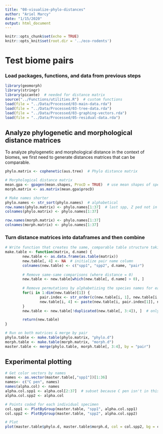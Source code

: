 ```yaml
---
title: "08-visualize-phylo-distances"
author: "Ariel Marcy"
date: "1/15/2020"
output: html_document
---
```


```r
knitr::opts_chunk$set(echo = TRUE)
knitr::opts_knit$set(root.dir = '../eco-rodents')
```

# Test biome pairs


### Load packages, functions, and data from previous steps
```r
library(geomorph)
library(stringr)
library(picante)  # needed for distance matrix
source("../Functions/utilities.R")  # custom functions
load(file = "../Data/Processed/03-main-data.rda")
load(file = "../Data/Processed/03-tree-data.rda")
load(file = "../Data/Processed/03-graphing-vectors.rda")
load(file = "../Data/Processed/05-residual-data.rda")
```

## Analyze phylogenetic and morphological distance matrices
To analyze phylogenetic and morphological distance in the context of biomes, we first need to generate distances matrices that can be comparable.
```r
phylo.matrix <- cophenetic(aus.tree)  # Phylo distance matrix

# Morphological distance matrix
mean.gpa <- gpagen(mean.shapes, ProcD = TRUE)  # use mean shapes of species
morph.matrix <- as.matrix(mean.gpa$procD) 

# Make names shorter
phylo.names <- str_sort(phylo.names)  # alphabetical
row.names(phylo.matrix) <- phylo.names[1:37]  # last spp, Z ped not in tree
colnames(phylo.matrix) <- phylo.names[1:37]

row.names(morph.matrix) <- phylo.names[1:37]
colnames(morph.matrix) <- phylo.names[1:37]
```

### Turn distance matrices into dataframes and then combine
```r
# Write function that creates the same, comparable table structure taking in the distance matrices from above, and the name for the distance in the matrix.
make.table <- function(matrix, d.name) {
        new.table <- as.data.frame(as.table(matrix))
        new.table[, 4] <- NA  # initialize pair name column
        colnames(new.table) <- c("spp1", "spp2", d.name, "pair")
        
        # Remove same-same comparisons (where distance = 0)
        new.table <- new.table[which(new.table[, d.name] > 0), ]
        
        # Remove permutations by alphabetizing the species names for each pair
        for(i in 1:dim(new.table)[1]) {
                pair.index <- str_order(c(new.table[i, 1], new.table[i, 2]))
                new.table[i, 4] <- paste(new.table[i, pair.index[1]], new.table[i, pair.index[2]], sep = "-")  # pair names in alpha order
        }
        new.table <- new.table[!duplicated(new.table[, 3:4]), ]  # only unique pair combinations

        return(new.table)
}

# Run on both matrices & merge by pair
phylo.table <- make.table(phylo.matrix, "phylo.d")
morph.table <- make.table(morph.matrix, "morph.d")
master.table <- merge(phylo.table, morph.table[, 3:4], by = "pair")
```

## Experimental plotting
```r
# Get color vectors by names
names <- as.vector(master.table[,"spp1"])[1:36]
names<- c("C pen", names)
names(alpha.col) <- names
alpha.col.spp1 <- alpha.col[2:37]  # subset because C pen isn't in this col
alpha.col.spp2 <- alpha.col

# Points coded for each individual specimen
col.spp1 <- PlotByGroup(master.table, "spp1", alpha.col.spp1)
col.spp2 <- PlotByGroup(master.table, "spp2", alpha.col.spp2)

# Plot
plot(master.table$phylo.d, master.table$morph.d, col = col.spp2, bg = col.spp1, pch = 21, xlab = "Phylogenetic distance", ylab = "Morphological distance")
```
